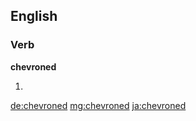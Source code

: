 ==English==

===Verb===
'''chevroned'''

# {{past of|chevron}}

[[de:chevroned]]
[[mg:chevroned]]
[[ja:chevroned]]